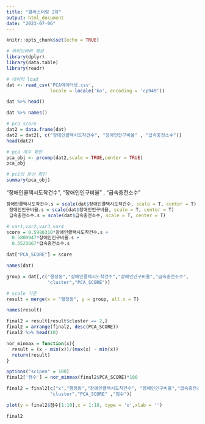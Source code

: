 ```yaml
---
title: "클러스터링 2차"
output: html_document
date: "2023-07-06"
---
```


```r
knitr::opts_chunk$set(echo = TRUE)
```

```r
# 라이브러리 생성
library(dplyr)
library(data.table)
library(readr)

# 데이터 load
dat <- read_csv('PCA데이터셋.csv',
                locale = locale('ko', encoding = 'cp949'))
```

```r
dat %>% head()
```
```r
dat %>% names()
```

```r
# pca score
dat2 = data.frame(dat)
dat2 = dat2[, c("장애인콜택시도착건수", "장애인인구비율" , "급속충전소수")]
head(dat2)
```

```r
# pca 계수 확인
pca_obj <- prcomp(dat2,scale = TRUE,center = TRUE)
pca_obj

# pc1의 분산 확인
summary(pca_obj)
```
"장애인콜택시도착건수", "장애인인구비율" , "급속충전소수"
```r
장애인콜택시도착건수.s = scale(dat$장애인콜택시도착건수, scale = T, center = T)
 장애인인구비율.s = scale(dat$장애인인구비율, scale = T, center = T)
 급속충전소수.s = scale(dat$급속충전소수, scale = T, center = T)
```

```r
# var1,var2,var3,var4
score = 0.5986310*장애인콜택시도착건수.s +
  0.5800947*장애인인구비율.s +
  0.5523867*급속충전소수.s

dat["PCA_SCORE"] = score

names(dat)
```

```r
group = dat[,c("행정동","장애인콜택시도착건수","장애인인구비율","급속충전소수",
               "cluster","PCA_SCORE")]

# scale 기준
result = merge(x = "행정동", y = group, all.x = T)

names(result)
```


```r
final2 = result[result$cluster == 2,]
final2 = arrange(final2, desc(PCA_SCORE))
final2 %>% head(10)
```

```r
nor_minmax = function(x){
  result = (x - min(x))/(max(x) - min(x))
  return(result)
}
```

```r
options("scipen" = 100)
final2['점수'] = nor_minmax(final2$PCA_SCORE)*100

final2 = final2[c("x","행정동","장애인콜택시도착건수", "장애인인구비율","급속충전소수",
                "cluster","PCA_SCORE" ,"점수")]

plot(y = final2$점수[1:10],x = 1:10, type = 'o',xlab = '')

final2
```













































